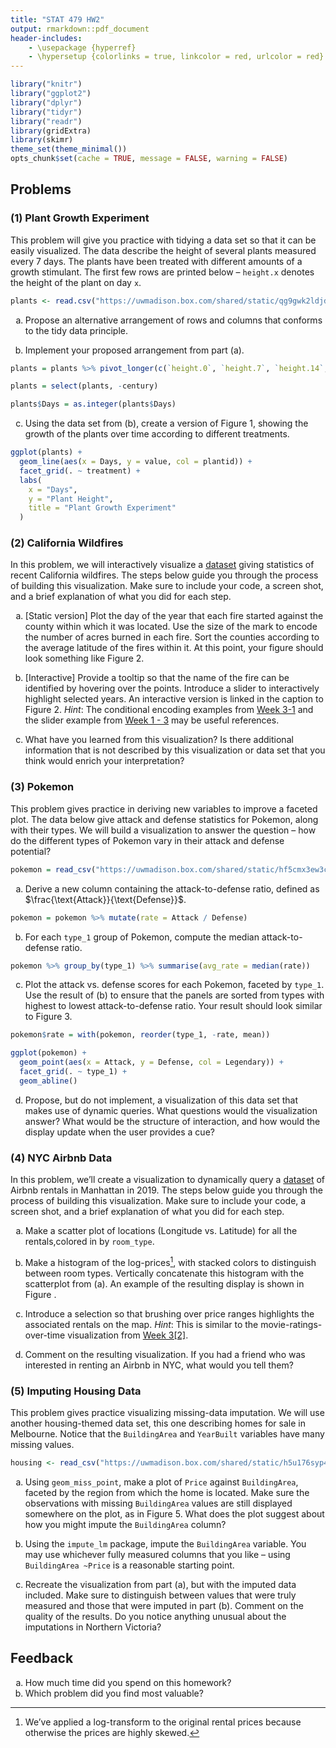 ```yaml
---
title: "STAT 479 HW2"
output: rmarkdown::pdf_document
header-includes:
    - \usepackage {hyperref}
    - \hypersetup {colorlinks = true, linkcolor = red, urlcolor = red}
---
```


```r
library("knitr")
library("ggplot2")
library("dplyr")
library("tidyr")
library("readr")
library(gridExtra)
library(skimr)
theme_set(theme_minimal())
opts_chunk$set(cache = TRUE, message = FALSE, warning = FALSE)
```


## Problems

### (1) Plant Growth Experiment

This problem will give you practice with tidying a data set so that it can be easily visualized. The data describe the height of several plants measured every 7 days. The plants have been treated with different amounts of a growth stimulant. The first few rows are printed below -- `height.x` denotes the height of the plant on day `x`.

```r

plants <- read.csv("https://uwmadison.box.com/shared/static/qg9gwk2ldjdtcmmmiropcunf34ddonya.csv")
```

a. Propose an alternative arrangement of rows and columns that conforms to the tidy data principle.

b. Implement your proposed arrangement from part (a).
```r
plants = plants %>% pivot_longer(c(`height.0`, `height.7`, `height.14`, `height.21`), names_to = "height") %>%  separate(height, into = c("century", "Days"), sep = 7)  

plants = select(plants, -century)

plants$Days = as.integer(plants$Days)
```

c. Using the data set from (b), create a version of Figure 1, showing the growth of the plants over time according to different treatments.
```r
ggplot(plants) + 
  geom_line(aes(x = Days, y = value, col = plantid)) +
  facet_grid(. ~ treatment) +
  labs(
    x = "Days",
    y = "Plant Height",
    title = "Plant Growth Experiment"
  )
```


### (2) California Wildfires

In this problem, we will interactively visualize a [dataset](https://uwmadison.box.com/shared/static/k5vvekf1bhh9e16qb9s66owygc70t7dm.csv) giving statistics of recent California wildfires. The steps below guide you through the process of building this visualization. Make sure to include your code, a screen shot, and a brief explanation of what you did for each step.

a. [Static version] Plot the day of the year that each fire started against the county within which it was located. Use the size of the mark to encode the number of acres burned in each fire. Sort the counties according to the average latitude of the fires within it. At this point, your figure should look something like Figure 2.

b. [Interactive] Provide a tooltip so that the name of the fire can be identified by hovering over the points. Introduce a slider to interactively highlight selected years. An interactive version is linked in the caption to Figure 2. _Hint_: The conditional encoding examples from [Week 3-1](https://observablehq.com/@krisrs1128/week-3-1) and the slider example from [Week 1 - 3](https://observablehq.com/@krisrs1128/introduction-to-vega-lite) may be useful references.

c. What have you learned from this visualization? Is there additional information that is not described by this visualization or data set that you think would enrich your interpretation?

### (3) Pokemon

This problem gives practice in deriving new variables to improve a faceted plot. The data below give attack and defense statistics for Pokemon, along with their types. We will build a visualization to answer the question -- how do the different types of Pokemon vary in their attack and defense potential?

```r
pokemon = read_csv("https://uwmadison.box.com/shared/static/hf5cmx3ew3ch0v6t0c2x56838er1lt2c.csv")
```

a. Derive a new column containing the attack-to-defense ratio, defined as
$\frac{\text{Attack}}{\text{Defense}}$.
```r
pokemon = pokemon %>% mutate(rate = Attack / Defense)
```


b. For each `type_1` group of Pokemon, compute the median attack-to-defense ratio.
```r
pokemon %>% group_by(type_1) %>% summarise(avg_rate = median(rate))
```


c. Plot the attack vs. defense scores for each Pokemon, faceted by `type_1`. Use the result of (b) to ensure that the panels are sorted from types with highest to lowest attack-to-defense ratio. Your result should look similar to Figure 3.
```r
pokemon$rate = with(pokemon, reorder(type_1, -rate, mean))

ggplot(pokemon) + 
  geom_point(aes(x = Attack, y = Defense, col = Legendary)) +
  facet_grid(. ~ type_1) +
  geom_abline()
```

d. Propose, but do not implement, a visualization of this data set that makes use of dynamic queries. What questions would the visualization answer? What would be the structure of interaction, and how would the display update when the user provides a cue?

### (4) NYC Airbnb Data

In this problem, we'll create a visualization to dynamically query a [dataset](https://uwmadison.box.com/shared/static/zi72ugnpku714rbqo2og9tv2yib5xped.csv) of Airbnb rentals in Manhattan in 2019. The steps below guide you through the process of building this visualization. Make sure to include your code, a screen shot, and a brief explanation of what you did for each step.

a. Make a scatter plot of locations (Longitude vs. Latitude) for all the rentals,colored in by `room_type`.

b. Make a histogram of the log-prices^[We've applied a log-transform to the original rental prices because otherwise the prices are highly skewed.], with stacked colors to distinguish between room types. Vertically concatenate this histogram with the scatterplot from (a). An example of the resulting display is shown in Figure \ref{fig:nyc}.

c. Introduce a selection so that brushing over price ranges highlights the associated rentals on the map. _Hint_: This is similar to the movie-ratings-over-time visualization from [Week 3[2]](https://observablehq.com/@krisrs1128/week-3-2).

d. Comment on the resulting visualization. If you had a friend who was interested in renting an Airbnb in NYC, what would you tell them?

### (5) Imputing Housing Data

This problem gives practice visualizing missing-data imputation. We will use another housing-themed data set, this one describing homes for sale in Melbourne. Notice that the `BuildingArea` and `YearBuilt` variables have many missing values.

```r
housing <- read_csv("https://uwmadison.box.com/shared/static/h5u176syp4xkret4w89n70efsp1tubex.csv")
```

a. Using `geom_miss_point`, make a plot of `Price` against `BuildingArea`, faceted by the region from which the home is located. Make sure the observations with missing `BuildingArea` values are still displayed somewhere on the plot, as in Figure 5. What does the plot suggest about how you might impute the `BuildingArea` column?

b. Using the `impute_lm` package, impute the `BuildingArea` variable. You may use whichever fully measured columns that you like -- using `BuildingArea ~Price` is a reasonable starting point.

c. Recreate the visualization from part (a), but with the imputed data included. Make sure to distinguish between values that were truly measured and those that were imputed in part (b). Comment on the quality of the results. Do you notice anything unusual about the imputations in Northern Victoria?

## Feedback

a. How much time did you spend on this homework?
b. Which problem did you find most valuable?
